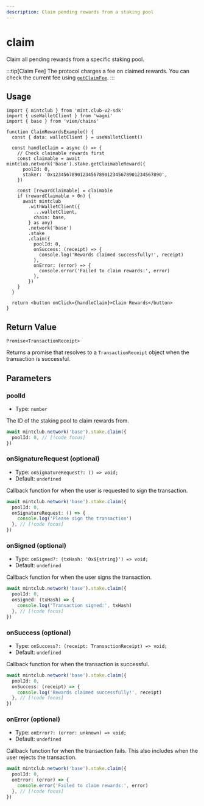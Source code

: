 ```yaml
---
description: Claim pending rewards from a staking pool
---
```


# claim

Claim all pending rewards from a specific staking pool.

:::tip[Claim Fee]
The protocol charges a fee on claimed rewards. You can check the current fee using [`getClaimFee`](/docs/sdk/stake/getClaimFee).
:::

## Usage

```tsx [example.tsx]
import { mintclub } from 'mint.club-v2-sdk'
import { useWalletClient } from 'wagmi'
import { base } from 'viem/chains'

function ClaimRewardsExample() {
  const { data: walletClient } = useWalletClient()

  const handleClaim = async () => {
    // Check claimable rewards first
    const claimable = await mintclub.network('base').stake.getClaimableReward({
      poolId: 0,
      staker: '0x1234567890123456789012345678901234567890',
    })

    const [rewardClaimable] = claimable
    if (rewardClaimable > 0n) {
      await mintclub
        .withWalletClient({
          ...walletClient,
          chain: base,
        } as any)
        .network('base')
        .stake
        .claim({
          poolId: 0,
          onSuccess: (receipt) => {
            console.log('Rewards claimed successfully!', receipt)
          },
          onError: (error) => {
            console.error('Failed to claim rewards:', error)
          },
        })
    }
  }

  return <button onClick={handleClaim}>Claim Rewards</button>
}
```

## Return Value

`Promise<TransactionReceipt>`

Returns a promise that resolves to a `TransactionReceipt` object when the transaction is successful.

## Parameters

### poolId

- Type: `number`

The ID of the staking pool to claim rewards from.

```ts
await mintclub.network('base').stake.claim({
  poolId: 0, // [!code focus]
})
```

### onSignatureRequest (optional)

- Type: `onSignatureRequest?: () => void;`
- Default: `undefined`

Callback function for when the user is requested to sign the transaction.

```ts
await mintclub.network('base').stake.claim({
  poolId: 0,
  onSignatureRequest: () => {
    console.log('Please sign the transaction')
  }, // [!code focus]
})
```

### onSigned (optional)

- Type: `onSigned?: (txHash: '0x${string}') => void;`
- Default: `undefined`

Callback function for when the user signs the transaction.

```ts
await mintclub.network('base').stake.claim({
  poolId: 0,
  onSigned: (txHash) => {
    console.log('Transaction signed:', txHash)
  }, // [!code focus]
})
```

### onSuccess (optional)

- Type: `onSuccess?: (receipt: TransactionReceipt) => void;`
- Default: `undefined`

Callback function for when the transaction is successful.

```ts
await mintclub.network('base').stake.claim({
  poolId: 0,
  onSuccess: (receipt) => {
    console.log('Rewards claimed successfully!', receipt)
  }, // [!code focus]
})
```

### onError (optional)

- Type: `onError?: (error: unknown) => void;`
- Default: `undefined`

Callback function for when the transaction fails. This also includes when the user rejects the transaction.

```ts
await mintclub.network('base').stake.claim({
  poolId: 0,
  onError: (error) => {
    console.error('Failed to claim rewards:', error)
  }, // [!code focus]
})
```

